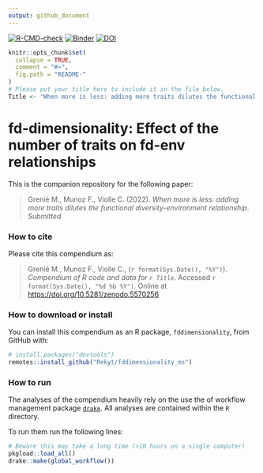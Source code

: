 ```yaml
---
output: github_document
---
```


<!-- badges:start -->
[![R-CMD-check](https://github.com/Rekyt/fddimensionality_ms/actions/workflows/R-CMD-check.yaml/badge.svg)](https://github.com/Rekyt/fddimensionality_ms/actions/workflows/R-CMD-check.yaml)
[![Binder](https://mybinder.org/badge_logo.svg)](https://mybinder.org/v2/gh///master?urlpath=rstudio)
[![DOI](https://zenodo.org/badge/DOI/10.5281/zenodo.5570256.svg)](https://doi.org/10.5281/zenodo.5570256)
<!-- badges:end -->

```r
knitr::opts_chunk$set(
  collapse = TRUE,
  comment = "#>",
  fig.path = "README-"
)
# Please put your title here to include it in the file below.
Title <- "When more is less: adding more traits dilutes the functional diversity-environment relationship"
```

# fd-dimensionality: Effect of the number of traits on fd-env relationships

This is the companion repository for the following paper:

> Grenié M., Munoz F., Violle C. (2022). _When more is less: adding more traits dilutes the functional diversity-environment relationship_. *Submitted*


### How to cite

Please cite this compendium as:

> Grenié M., Munoz F., Violle C., (`r format(Sys.Date(), "%Y")`). _Compendium of R code and data for `r Title`_. Accessed `r format(Sys.Date(), "%d %b %Y")`. Online at <https://doi.org/10.5281/zenodo.5570256>


### How to download or install

You can install this compendium as an R package, `fddimensionality`, from GitHub with:

```r
# install.packages("devtools")
remotes::install_github("Rekyt/fddimensionality_ms")
```


### How to run

The analyses of the compendium heavily rely on the use the of workflow management package [`drake`](https://cran.r-project.org/package=drake). All analyses are contained within the `R` directory.

To run them run the following lines:

```r
# Beware this may take a long time (>10 hours on a single computer)
pkgload::load_all()
drake::make(global_workflow())
```
